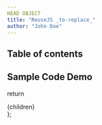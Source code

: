 ```yaml
---
HEAD OBJECT
title: "ReuseJS _to-replace_"
author: "John Doe"
---
```


## Table of contents

## Sample Code Demo


  return <div className="prose max-w-full mx-4 pb-10" >{children}</div>
};
